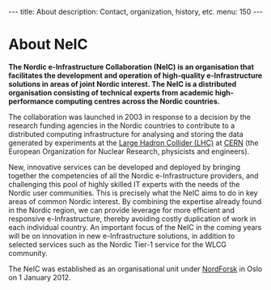 ---
title: About
description: Contact, organization, history, etc.
menu: 150
---

= About NeIC =

'''The Nordic e-Infrastructure Collaboration (NeIC) is an organisation that facilitates the development and operation of high-quality e-Infrastructure solutions in areas of joint Nordic interest. The NeIC is a distributed organisation consisting of technical experts from academic high-performance computing centres across the Nordic countries.'''

The collaboration was launched in 2003 in response to a decision by the research funding agencies in the Nordic countries to contribute to a distributed computing infrastructure for analysing and storing the data generated by experiments at the [http://home.web.cern.ch/about/accelerators/large-hadron-collider Large Hadron Collider (LHC)] at [http://home.web.cern.ch/ CERN] (the European Organization for Nuclear Research, physicists and engineers).

New, innovative services can be developed and deployed by bringing together the 
competencies of all the Nordic e-Infrastructure providers, and challenging this 
pool of highly skilled IT experts with the needs of the Nordic user communities. 
This is precisely what the NeIC aims to do in key areas of common Nordic interest. By combining the expertise already found in the Nordic region, we can provide leverage for more efficient and responsive e-Infrastructure, thereby avoiding 
costly duplication of work in each individual country. An important focus of the 
NeIC in the coming years will be on innovation in new e-Infrastructure solutions, in addition to selected services such as the Nordic Tier-1 service for the WLCG community.

The NeIC was established as an organisational unit under <a href="http://www.nordforsk.org/en">NordForsk</a> in Oslo on 1 January 2012.

